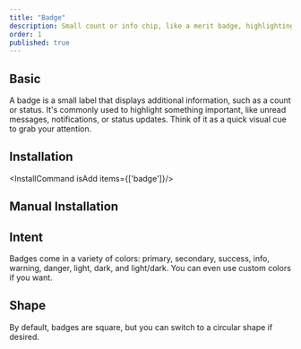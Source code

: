 ```yaml
---
title: "Badge"
description: Small count or info chip, like a merit badge, highlighting status or providing quick alerts at a glance.
order: 1
published: true
---
```



## Basic

A badge is a small label that displays additional information, such as a count or status. It's commonly used to highlight something important, like unread messages, notifications, or status updates. Think of it as a quick visual cue to grab your attention.
<How toUse="statuses/badge-demo" />

## Installation
<InstallCommand isAdd items={['badge']}/>

## Manual Installation
<SourceCode toShow='badge'/>

## Intent
Badges come in a variety of colors: primary, secondary, success, info, warning, danger, light, dark, and light/dark. You can even use custom colors if you want.
<How withNoPadding isCenter={false} toUse="statuses/badge-intent-demo" />

## Shape
By default, badges are square, but you can switch to a circular shape if desired.
<How toUse="statuses/badge-shape-demo" />
